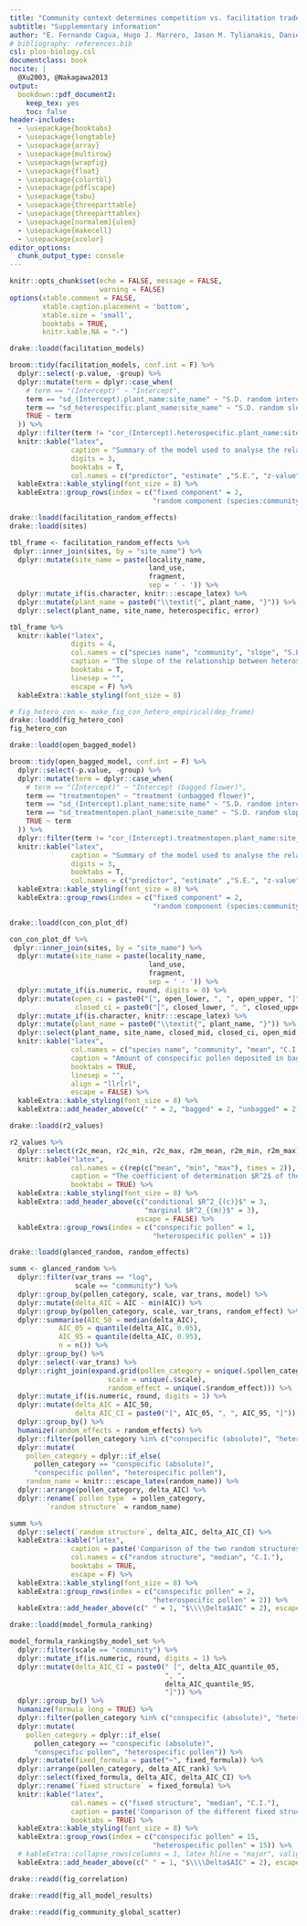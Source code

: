 ```yaml
---
title: "Community context determines competition vs. facilitation trade-offs in pollination systems"
subtitle: "Supplementary information"
author: "E. Fernando Cagua, Hugo J. Marrero, Jason M. Tylianakis, Daniel B. Stouffer"
# bibliography: references.bib
csl: plos-biology.csl
documentclass: book
nocite: | 
  @Xu2003, @Nakagawa2013
output: 
  bookdown::pdf_document2: 
    keep_tex: yes
    toc: false
header-includes:
  - \usepackage{booktabs}
  - \usepackage{longtable}
  - \usepackage{array}
  - \usepackage{multirow}
  - \usepackage{wrapfig}
  - \usepackage{float}
  - \usepackage{colortbl}
  - \usepackage{pdflscape}
  - \usepackage{tabu}
  - \usepackage{threeparttable}
  - \usepackage{threeparttablex}
  - \usepackage[normalem]{ulem}
  - \usepackage{makecell}
  - \usepackage{xcolor}
editor_options: 
  chunk_output_type: console
---
```


<!-- To add an S before each figure and table -->
\renewcommand\thefigure{S\arabic{figure}}    
\setcounter{figure}{0}   

\renewcommand\thetable{S\arabic{table}}    
\setcounter{table}{0}   

```r
knitr::opts_chunk$set(echo = FALSE, message = FALSE, 
                      warning = FALSE)
options(xtable.comment = FALSE, 
        xtable.caption.placement = 'bottom',
        xtable.size = 'small',
        booktabs = TRUE, 
        knitr.kable.NA = "-")
```

```r
drake::loadd(facilitation_models)

broom::tidy(facilitation_models, conf.int = F) %>%
  dplyr::select(-p.value, -group) %>%
  dplyr::mutate(term = dplyr::case_when(
    # term == "(Intercept)" ~ "Intercept",
    term == "sd_(Intercept).plant_name:site_name" ~ "S.D. random intercept", 
    term == "sd_heterospecific.plant_name:site_name" ~ "S.D. random slope", 
    TRUE ~ term
  )) %>%
  dplyr::filter(term != "cor_(Intercept).heterospecific.plant_name:site_name") %>%
  knitr::kable("latex", 
               caption = "Summary of the model used to analyse the relationship between heterospecific and conspecific pollen", 
               digits = 3,
               booktabs = T,
               col.names = c("predictor", "estimate" ,"S.E.", "z-value")) %>%
  kableExtra::kable_styling(font_size = 8) %>%
  kableExtra::group_rows(index = c("fixed component" = 2, 
                                   "random component (species:community)" = 2)) 
```

```r
drake::loadd(facilitation_random_effects)
drake::loadd(sites)

tbl_frame <- facilitation_random_effects %>%
 dplyr::inner_join(sites, by = "site_name") %>%
  dplyr::mutate(site_name = paste(locality_name, 
                                  land_use, 
                                  fragment, 
                                  sep = ' - ')) %>%
  dplyr::mutate_if(is.character, knitr:::escape_latex) %>%
  dplyr::mutate(plant_name = paste0("\\textit{", plant_name, "}")) %>%
  dplyr::select(plant_name, site_name, heterospecific, error)

tbl_frame %>%
  knitr::kable("latex", 
               digits = 4, 
               col.names = c("species name", "community", "slope", "S.E."), 
               caption = "The slope of the relationship between heterospecific and conspecific pollen for each species in their community (fixed effect + conditional effect). Community names are constructed by location - agricultural/restored - fragment number.", 
               booktabs = T, 
               linesep = "", 
               escape = F) %>%
  kableExtra::kable_styling(font_size = 8) 
```

```r
# fig_hetero_con <- make_fig_con_hetero_empirical(dep_frame)
drake::loadd(fig_hetero_con)
fig_hetero_con 
```


```r
drake::loadd(open_bagged_model)

broom::tidy(open_bagged_model, conf.int = F) %>%
  dplyr::select(-p.value, -group) %>%
  dplyr::mutate(term = dplyr::case_when(
    # term == "(Intercept)" ~ "Intercept (bagged flower)",
    term == "treatmentopen" ~ "treatment (unbagged flower)",
    term == "sd_(Intercept).plant_name:site_name" ~ "S.D. random intercept", 
    term == "sd_treatmentopen.plant_name:site_name" ~ "S.D. random slope", 
    TRUE ~ term
  )) %>%
  dplyr::filter(term != "cor_(Intercept).treatmentopen.plant_name:site_name") %>%
  knitr::kable("latex", 
               caption = "Summary of the model used to analyse the relationship between conspecific pollen deposited in bagged and unbagged flowers (open to animal pollination).", 
               digits = 3,
               booktabs = T,
               col.names = c("predictor", "estimate" ,"S.E.", "z-value")) %>%
  kableExtra::kable_styling(font_size = 8) %>%
  kableExtra::group_rows(index = c("fixed component" = 2, 
                                   "random component (species:community)" = 2)) 
```

```r
drake::loadd(con_con_plot_df)

con_con_plot_df %>%
 dplyr::inner_join(sites, by = "site_name") %>%
  dplyr::mutate(site_name = paste(locality_name, 
                                  land_use, 
                                  fragment, 
                                  sep = ' - ')) %>%
  dplyr::mutate_if(is.numeric, round, digits = 0) %>%
  dplyr::mutate(open_ci = paste0("[", open_lower, ", ", open_upper, "]"), 
                closed_ci = paste0("[", closed_lower, ", ", closed_upper, "]")) %>%
  dplyr::mutate_if(is.character, knitr:::escape_latex) %>%
  dplyr::mutate(plant_name = paste0("\\textit{", plant_name, "}")) %>%
  dplyr::select(plant_name, site_name, closed_mid, closed_ci, open_mid, open_ci) %>%
  knitr::kable("latex", 
               col.names = c("species name", "community", "mean", "C.I.", "mean", "C.I."), 
               caption = "Amount of conspecific pollen deposited in bagged and unbagged flowers (open to animal pollination) for each species in their community. Community names are constructed by location - agricultural/restored - fragment number.", 
               booktabs = TRUE, 
               linesep = "", 
               align = "llrlrl", 
               escape = FALSE) %>%
  kableExtra::kable_styling(font_size = 8) %>%
  kableExtra::add_header_above(c(" " = 2, "bagged" = 2, "unbagged" = 2))
```

```r
drake::loadd(r2_values)

r2_values %>%
  dplyr::select(r2c_mean, r2c_min, r2c_max, r2m_mean, r2m_min, r2m_max) %>%
  knitr::kable("latex", 
               col.names = c(rep(c("mean", "min", "max"), times = 2)), 
               caption = "The coefficient of determination $R^2$ of the most parsimonious pollen deposition models (those with the lowest AICc). The marginal coefficient of determination describes the proportion of variance explained by just the fixed effects.", 
               booktabs = TRUE) %>%
  kableExtra::kable_styling(font_size = 8) %>%
  kableExtra::add_header_above(c("conditional $R^2_{(c)}$" = 3,
                                 "marginal $R^2_{(m)}$" = 3), 
                               escape = FALSE) %>%
  kableExtra::group_rows(index = c("conspecific pollen" = 1, 
                                   "heterospecific pollen" = 1))
```

```r
drake::loadd(glanced_random, random_effects)

summ <- glanced_random %>%
  dplyr::filter(var_trans == "log", 
                scale == "community") %>%
  dplyr::group_by(pollen_category, scale, var_trans, model) %>%
  dplyr::mutate(delta_AIC = AIC - min(AIC)) %>%
  dplyr::group_by(pollen_category, scale, var_trans, random_effect) %>%
  dplyr::summarise(AIC_50 = median(delta_AIC), 
            AIC_05 = quantile(delta_AIC, 0.05),
            AIC_95 = quantile(delta_AIC, 0.95), 
            n = n()) %>% 
  dplyr::group_by() %>%
  dplyr::select(-var_trans) %>%
  dplyr::right_join(expand.grid(pollen_category = unique(.$pollen_category),
                        scale = unique(.$scale),
                        random_effect = unique(.$random_effect))) %>% 
  dplyr::mutate_if(is.numeric, round, digits = 1) %>% 
  dplyr::mutate(delta_AIC = AIC_50, 
                delta_AIC_CI = paste0("[", AIC_05, ", ", AIC_95, "]")) %>%
  dplyr::group_by() %>%
  humanize(random_effects = random_effects) %>%
  dplyr::filter(pollen_category %in% c("conspecific (absolute)", "heterospecific")) %>%
  dplyr::mutate(
    pollen_category = dplyr::if_else(
      pollen_category == "conspecific (absolute)", 
      "conspecific pollen", "heterospecific pollen"), 
    random_name = knitr:::escape_latex(random_name)) %>%
  dplyr::arrange(pollen_category, delta_AIC) %>%
  dplyr::rename(`pollen type` = pollen_category,
         `random structure` = random_name) 

summ %>%
  dplyr::select(`random structure`, delta_AIC, delta_AIC_CI) %>%
  kableExtra::kable("latex", 
               caption = paste('Comparison of the two random structures we considered for the models of conspecific and heterospecific pollen deposition. The table shows median $\\Delta$AIC values of', dplyr::n_distinct(glanced_random$model), "bootstrap resamples of the data. The 5th and 95th percentile are shown inside square brackets. Communities are defined by individual fragments but ignore the hierarchical arrangement of sampling sites."),
               col.names = c("random structure", "median", "C.I."),
               booktabs = TRUE, 
               escape = F) %>%
  kableExtra::kable_styling(font_size = 8) %>%
  kableExtra::group_rows(index = c("conspecific pollen" = 2, 
                                   "heterospecific pollen" = 2)) %>%
  kableExtra::add_header_above(c(" " = 1, "$\\\\Delta$AIC" = 2), escape = F)
```

```r
drake::loadd(model_formula_ranking)

model_formula_ranking$by_model_set %>% 
  dplyr::filter(scale == "community") %>%
  dplyr::mutate_if(is.numeric, round, digits = 1) %>%
  dplyr::mutate(delta_AIC_CI = paste0(" [", delta_AIC_quantile_05,
                                      ", ", 
                                      delta_AIC_quantile_95,
                                      "]")) %>% 
  dplyr::group_by() %>%
  humanize(formula_long = TRUE) %>%
  dplyr::filter(pollen_category %in% c("conspecific (absolute)", "heterospecific")) %>%
  dplyr::mutate(
    pollen_category = dplyr::if_else(
      pollen_category == "conspecific (absolute)", 
      "conspecific pollen", "heterospecific pollen")) %>% 
  dplyr::mutate(fixed_formula = paste("~", fixed_formula)) %>%
  dplyr::arrange(pollen_category, delta_AIC_rank) %>%
  dplyr::select(fixed_formula, delta_AIC, delta_AIC_CI) %>%
  dplyr::rename(`fixed structure` = fixed_formula) %>% 
  knitr::kable("latex", 
               col.names = c("fixed structure", "median", "C.I."),
               caption = paste('Comparison of the different fixed structures we considered for the models of conspecific and heterospecific pollen deposition. The table shows median $\\Delta$AIC values of', dplyr::n_distinct(glanced_random$model), "bootstrap resamples of the data. The 5th and 95th percentile are shown inside square brackets."),
               booktabs = TRUE) %>%
  kableExtra::kable_styling(font_size = 8) %>%
  kableExtra::group_rows(index = c("conspecific pollen" = 15, 
                                   "heterospecific pollen" = 15)) %>%
  # kableExtra::collapse_rows(columns = 1, latex_hline = "major", valign = "middle") %>%
  kableExtra::add_header_above(c(" " = 1, "$\\\\Delta$AIC" = 2), escape = F)
```
 
```r
drake::readd(fig_correlation)
```
 
```r
drake::readd(fig_all_model_results)
```

```r
drake::readd(fig_community_global_scatter)
```

